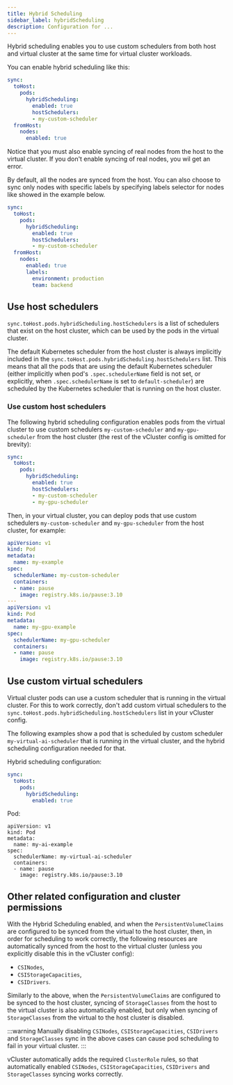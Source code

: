 ```yaml
---
title: Hybrid Scheduling
sidebar_label: hybridScheduling
description: Configuration for ...
---
```


Hybrid scheduling enables you to use custom schedulers from both host and virtual cluster at
the same time for virtual cluster workloads.

You can enable hybrid scheduling like this:

```yaml
sync:
  toHost:
    pods:
      hybridScheduling:
        enabled: true
        hostSchedulers:
        - my-custom-scheduler
  fromHost:
    nodes:
      enabled: true
```

Notice that you must also enable syncing of real nodes from the host to the virtual cluster.
If you don't enable syncing of real nodes, you wil get an error.

By default, all the nodes are synced from the host. You can also choose to sync only nodes
with specific labels by specifying labels selector for nodes like showed in the example
below.

```yaml
sync:
  toHost:
    pods:
      hybridScheduling:
        enabled: true
        hostSchedulers:
        - my-custom-scheduler
  fromHost:
    nodes:
      enabled: true
      labels:
        environment: production
        team: backend
```

## Use host schedulers

`sync.toHost.pods.hybridScheduling.hostSchedulers` is a list of schedulers that exist on the host
cluster, which can be used by the pods in the virtual cluster.

The default Kubernetes scheduler from the host cluster is always implicitly included in the
`sync.toHost.pods.hybridScheduling.hostSchedulers` list. This means that all the pods that are
using the default Kubernetes scheduler (either implicitly when pod's `.spec.schedulerName`
field is not set, or explicitly, when `.spec.schedulerName` is set to `default-scheduler`) are
scheduled by the Kubernetes scheduler that is running on the host cluster.

### Use custom host schedulers

The following hybrid scheduling configuration enables pods from the virtual cluster to use
custom schedulers `my-custom-scheduler` and `my-gpu-scheduler` from the host cluster (the rest
of the vCluster config is omitted for brevity):

```yaml
sync:
  toHost:
    pods:
      hybridScheduling:
        enabled: true
        hostSchedulers:
        - my-custom-scheduler
        - my-gpu-scheduler
```

Then, in your virtual cluster, you can deploy pods that use custom schedulers
`my-custom-scheduler` and `my-gpu-scheduler` from the host cluster, for example:

```yaml
apiVersion: v1
kind: Pod
metadata:
  name: my-example
spec:
  schedulerName: my-custom-scheduler
  containers:
  - name: pause
    image: registry.k8s.io/pause:3.10
---
apiVersion: v1
kind: Pod
metadata:
  name: my-gpu-example
spec:
  schedulerName: my-gpu-scheduler
  containers:
  - name: pause
    image: registry.k8s.io/pause:3.10
```

## Use custom virtual schedulers

Virtual cluster pods can use a custom scheduler that is running in the virtual cluster. For
this to work correctly, don't add custom virtual schedulers to the
`sync.toHost.pods.hybridScheduling.hostSchedulers` list in your vCluster config.

The following examples show a pod that is scheduled by custom scheduler
`my-virtual-ai-scheduler` that is running in the virtual cluster, and the hybrid scheduling
configuration needed for that.

Hybrid scheduling configuration:

```yaml
sync:
  toHost:
    pods:
      hybridScheduling:
        enabled: true
```

Pod:

```
apiVersion: v1
kind: Pod
metadata:
  name: my-ai-example
spec:
  schedulerName: my-virtual-ai-scheduler
  containers:
  - name: pause
    image: registry.k8s.io/pause:3.10
```

## Other related configuration and cluster permissions

With the Hybrid Scheduling enabled, and when the `PersistentVolumeClaims` are configured to be
synced from the virtual to the host cluster, then, in order for scheduling to work correctly, the
following resources are automatically synced from the host to the virtual cluster (unless you
explicitly disable this in the vCluster config):
- `CSINodes`,
- `CSIStorageCapacities`,
- `CSIDrivers`.

Similarly to the above, when the `PersistentVolumeClaims` are configured to be synced to the host
cluster, syncing of `StorageClasses` from the host to the virtual cluster is also automatically
enabled, but only when syncing of `StorageClasses` from the virtual to the host cluster is disabled.

:::warning
Manually disabling `CSINodes`, `CSIStorageCapacities`, `CSIDrivers` and `StorageClasses` sync
in the above cases can cause pod scheduling to fail in your virtual cluster.
:::


vCluster automatically adds the required `ClusterRole` rules, so that automatically enabled
`CSINodes`, `CSIStorageCapacities`, `CSIDrivers` and `StorageClasses` syncing works correctly.

